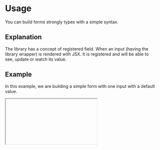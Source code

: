 
# Usage

You can build forms strongly types with a simple syntax.

## Explanation

The library has a concept of registered field. When an input (having the library wrapper) is rendered with JSX. It is registered and will be
able to see, update or watch its value.

## Example

In this example, we are building a simple form with one input with a default value.

<IFrame model="simple-form" />

## Access to form in nested component of `Form`

To avoid prop drilling of form from `useForm`, you can use `useFormContext` inside a component, child of `Form`
